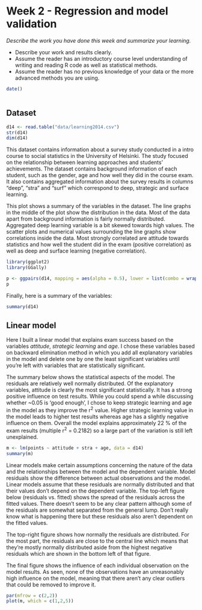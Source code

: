 # Week 2 - Regression and model validation

*Describe the work you have done this week and summarize your learning.*

- Describe your work and results clearly. 
- Assume the reader has an introductory course level understanding of writing and reading R code as well as statistical methods.
- Assume the reader has no previous knowledge of your data or the more advanced methods you are using.

```r
date()
```

```r
```
## Dataset
```r
d14 <- read.table("data/learning2014.csv")
str(d14)
dim(d14)
```
This dataset contains information about a survey study conducted in a intro course to social statistics in the University of Helsinki. The study focused on the relationship between learning approaches and students' achievements. The dataset contains background information of each student, such as the gender, age and how well they did in the course exam. It also contains aggregated information about the survey results in columns "deep", "stra" and "surf" which correspond to deep, strategic and surface learning. 

This plot shows a summary of the variables in the dataset. The line graphs in the middle of the plot show the distribution in the data. Most of the data apart from background information is fairly normally distributed. Aggregated deep learning variable is a bit skewed towards high values. The scatter plots and numerical values surrounding the line graphs show correlations inside the data. Most strongly correlated are attitude towards statistics and how well the student did in the exam (positive correlation) as well as deep and surface learning (negative correlation). 
```r
library(ggplot2)
library(GGally)

p <- ggpairs(d14, mapping = aes(alpha = 0.5), lower = list(combo = wrap("facethist", bins = 20, colour = "cornflower blue")), diag = list(continuous = wrap("densityDiag", colour = "cornflower blue")))
p
```

Finally, here is a summary of the variables:
```r
summary(d14)
```

## Linear model
Here I built a linear model that explains exam success based on the variables *attitude*, *strategic learning* and *age*. I chose these variables based on backward elimination method in which you add all explanatory variables in the model and delete one by one the least significant variables until you're left with variables that are statistically significant. 

The summary below shows the statistical aspects of the model. The residuals are relatively well normally distributed. Of the explanatory variables, attitude is clearly the most significant statistically. It has a strong positive influence on test results. While you could spend a while discussing whether ~0.05 is 'good enough', I chose to keep strategic learning and age in the model as they improve the r^2^ value. Higher strategic learning value in the model leads to higher test results whereas age has a slightly negative influence on them. Overall the model explains approximately 22 % of the exam results (multiple r^2^ = 0.2182) so a large part of the variation is still left unexplained. 
```r
m <- lm(points ~ attitude + stra + age, data = d14)
summary(m)
```

Linear models make certain assumptions concerning the nature of the data and the relationships between the model and the dependent variable. Model residuals show the difference between actual observations and the model. Linear models assume that these residuals are normally distributed and that their values don't depend on the dependent variable. The top-left figure below (residuals vs. fitted) shows the spread of the residuals across the fitted values. There doesn't seem to be any clear pattern although some of the residuals are somewhat separated from the general lump. Don't really know what is happening there but these residuals also aren't dependent on the fitted values. 

The top-right figure shows how normally the residuals are distributed. For the most part, the residuals are close to the central line which means that they're mostly normally distributed aside from the highest negative residuals which are shown in the bottom left of that figure. 

The final figure shows the influence of each individual observation on the model results. As seen, none of the observations have an unreasonably high influence on the model, meaning that there aren't any clear outliers that could be removed to improve it. 

```r
par(mfrow = c(2,2))
plot(m, which = c(1,2,5))
```